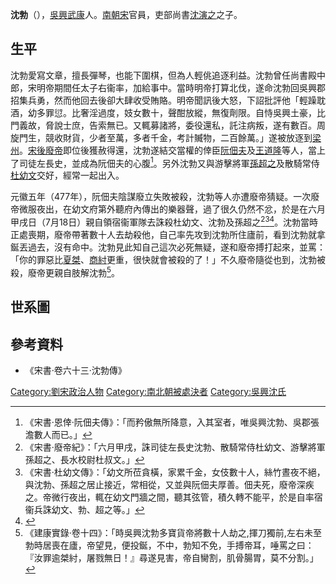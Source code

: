 '''沈勃'''（{{bd|5世紀||477年|7月18日|catIdx=S}}），[[吳興郡|吳興]][[武康縣|武康]]人。[[南朝宋|南朝宋]]官員，吏部尚書[[沈演之|沈演之]]之子。

== 生平 ==
沈勃愛寫文章，擅長彈琴，也能下圍棋，但為人輕佻追逐利益。沈勃曾任尚書殿中郎，宋明帝期間任太子右衞率，加給事中。當時明帝打算北伐，遂命沈勃回吳興郡招集兵勇，然而他回去後卻大肆收受賄賂。明帝聞訊後大怒，下詔批評他「輕躁耽酒，幼多罪愆。比奢淫過度，妓女數十，聲酣放縱，無復劑限。自恃吳興土豪，比門義故，脅說士庶，告索無已。又輒募諸將，委役還私，託注病叛，遂有數百。周旋門生，競收財貨，少者至萬，多者千金，考計贓物，二百餘萬。」遂被放逐到[[梁州|梁州]]。[[宋後廢帝|宋後廢帝]]即位後獲赦得還，沈勃遂結交當權的倖臣[[阮佃夫|阮佃夫]]及[[王道隆|王道隆]]等人，當上了司徒左長史，並成為阮佃夫的心腹<ref>《宋書·恩倖·阮佃夫傳》：「而矜傲無所降意，入其室者，唯吳興沈勃、吳郡張澹數人而已。」</ref>。另外沈勃又與游擊將軍[[孫超之|孫超之]]及散騎常侍[[杜幼文|杜幼文]]交好，經常一起出入。

元徽五年（477年），阮佃夫陰謀廢立失敗被殺，沈勃等人亦遭廢帝猜疑。一次廢帝微服夜出，在幼文府第外聽府內傳出的樂器聲，過了很久仍然不忿，於是在六月甲戌日（7月18日）親自領宿衞軍隊去誅殺杜幼文、沈勃及孫超之<REF>《宋書·廢帝紀》：「六月甲戌，誅司徒左長史沈勃、散騎常侍杜幼文、游擊將軍孫超之、長水校尉杜叔文。」</REF><REF>《宋書·杜幼文傳》：「幼文所莅貪橫，家累千金，女伎數十人，絲竹晝夜不絕，與沈勃、孫超之居止接近，常相從，又並與阮佃夫厚善。佃夫死，廢帝深疾之。帝微行夜出，輒在幼文門牆之間，聽其弦管，積久轉不能平，於是自率宿衞兵誅幼文、勃、超之等。」</REF><ref>{{中西曆轉換}}</ref>。沈勃當時正處喪期，廢帝帶著數十人去劫殺他，自己率先攻到沈勃所住廬前，看到沈勃就拿鋋丟過去，沒有命中。沈勃見此知自己這次必死無疑，遂和廢帝搏打起來，並罵：「你的罪惡比[[夏桀|夏桀]]、[[商紂|商紂]]更重，很快就會被殺的了！」不久廢帝隨從也到，沈勃被殺，廢帝更親自肢解沈勃<REF>《建康實錄·卷十四》：「時吳興沈勃多寶貨帝將數十人劫之,揮刀獨前,左右未至勃時居喪在廬，帝望見，便投鋋，不中，勃知不免，手搏帝耳，唾罵之曰：『汝罪逾桀紂，屠戮無日！』尋遂見害，帝自臠割，肌骨腸胃，莫不分割。」</REF>。

==世系圖==
<center>
{{chart/start|style=font: 80% sans-serif;width:intrinsic;width:-moz-max-content;width:-webkit-max-content;width:max-content;}}
{{chart| | | | | | | | |  Ch | Ch=吳國內史<br>[[沈充|沈充]]}}
{{chart| | | | | | | | | |!|}}
{{chart| | | | | | | | |  Ji | Ji=東陽太守<br>[[沈勁|沈勁]]}}
{{chart| | | | | | | | | |)|-|-|-|-|-|-|-|-|-|-|-|.|}}
{{chart| | | | | | | | |  Cq | | | | | | | | | |  Xu | Cq=廷尉<br>[[沈赤黔|沈赤黔]]|Xu=}}
{{chart| | | | | | | | | |!| | | | | | | | | | | |!|}}
{{chart| | | | | | | | |  Sr | | | | | | | | | |  Yd | Sr=寧新縣開國男<br>[[沈叔任|沈叔任]]|Yd=巴西梓潼太守<br>[[沈說道|沈說道]]}}
{{chart| | | | | |,|-|-|-|(| | | | | | | | | | | |!|}}
{{chart| | | | |  Rz | |  Yz | | | | | | | | | |  Pz | Rz=沈融之|Yz=吉陽貞侯<br>[[沈演之|沈演之]]|Pz=北中郎行參軍<br>[[沈璞之|沈璞之]]}}
{{chart| |,|-|-|-|(| | | |)|-|-|-|v|-|-|-|.| | | |!|}}
{{chart|  Yz | |  Za | |  Da | |  Yu | |  Ch | |  Zb | Yz=寧新縣開國男<br>[[沈暢之|沈暢之]]|Za=都官郎<br>[[沈坦之|沈坦之]]|Da=黃門郎<br>[[沈睦|沈睦]]|Yu=司徒左長史<br>[[沈勃|沈勃]]|Ch=著作佐郎<br>[[沈統|沈統]]|Zb=輔國將軍<br>[[沈憲|沈憲]]}}
{{chart| |!| | | |!| | | | | | | | | | | | | | | |!|}}
{{chart|  Yz | |  Za | | | | | | | | | | | | | |  Zb | Yz=寧新縣開國男<br>[[沈曄|沈曄]]|Za=[[沈顗|沈顗]]|Zb=}}
{{chart| | | | | | | | | | | | | | | | | | | | | |!|}}
{{chart| | | | | | | | | | | | | | | | | | | | |  Zb | Zb=御史中丞<br>[[沈浚|沈浚]]}}
{{chart/end}}
</div>
</center>

== 參考資料 ==
*《宋書·卷六十三·沈勃傳》
{{REFLIST}}

[[Category:劉宋政治人物|Category:劉宋政治人物]]
[[Category:南北朝被處決者|Category:南北朝被處決者]]
[[Category:吳興沈氏|Category:吳興沈氏]]